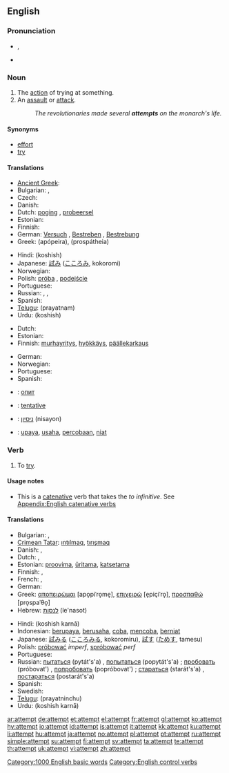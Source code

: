==English==

{{rank|drawn|field|street|829|attempt|soft|officers|likely}}

===Pronunciation===
* {{IPA|/əˈtɛmpt/}}, {{SAMPA|/@"tEmpt/}}
* {{audio|en-us-attempt.ogg|Audio (US)}}
*: {{rhymes|ɛmpt}}

===Noun===
{{en-noun}}

# The [[action]] of trying at something.
# An [[assault]] or [[attack]].
#: ''The revolutionaries made several '''attempts''' on the monarch's life.''

====Synonyms====
* [[effort]]
* [[try]]

====Translations====
{{trans-top|the action of trying at something}}
* [[Ancient Greek]]: {{tø|grc|δοκιμή|tr=dokimē|sc=polytonic|xs=Ancient Greek}}
* Bulgarian: {{t|bg|опит|sc=Cyrl}},  {{t|bg|проба|sc=Cyrl}}
* Czech: {{t-|cs|pokus|m}}
* Danish: {{t-|da|forsøg|n}}
* Dutch: [[poging]] {{f}} {{i|an action}}, [[probeersel]] {{n}} {{i|making something}}
* Estonian: {{t-|et|katse}}
* Finnish: {{t+|fi|yritys}}
* German: [[Versuch]] {{m}}, [[Bestreben]] {{n}}, [[Bestrebung]] {{f}}
* Greek: {{t+|el|απόπειρα|f|sc=Grek}} (apópeira), {{t+|el|προσπάθεια|sc=Grek}} (prospátheia)
{{trans-mid}}
* Hindi: {{t-|hi|कोशिश|f|sc=Deva|xs=Hindi}} (koshish)
* Japanese: [[試み]] ([[こころみ]], kokoromi)
* Norwegian: {{t|no|forsøk|n}}
* Polish: [[próba]] {{f}}, [[podejście]] {{m}}
* Portuguese: {{t+|pt|tentativa|f}}
* Russian: {{t+|ru|попытка|f|tr=popýtka|sc=Cyrl}}, {{t+|ru|проба|f|tr=próba|sc=Cyrl}}, {{t+|ru|опыт|m|tr=ópyt|sc=Cyrl}}
* Spanish: {{t-|es|tentativa|f}}
* [[Telugu]]: {{t|te|ప్రయత్నం|sc=Telu}} (prayatnam)
* Urdu: {{t-|ur|کوشش|f|sc=ur-Arab|xs=Urdu}} (koshish)
{{trans-bottom}}

{{trans-top|attack}}
* Dutch: {{t+|nl|aanslag|m}}
* Estonian: {{t|et|tapmiskatse}}
* Finnish: [[murhayritys]], [[hyökkäys]], [[päällekarkaus]]
{{trans-mid}}
* German: {{t+|de|Anschlag|m}}
* Norwegian: {{t|no|angrep|n}}
* Portuguese: {{t+|pt|atentado|m}}
* Spanish: {{t-|es|atentado|m}}
{{trans-bottom}}

{{checktrans-top}}
* {{ttbc|Bulgarian}}: [[опит]] {{m}}
* {{ttbc|French}}: [[tentative]] {{f}}
{{trans-mid}}
* {{ttbc|Hebrew}}: [[ניסיון]] (nisayon) {{m}}
* {{ttbc|Indonesian}}: [[upaya]], [[usaha]], [[coba|percobaan]], [[niat]]
{{trans-bottom}}

===Verb===
{{en-verb}}

# To [[try]].

====Usage notes====
* This is a [[catenative]] verb that takes the ''to infinitive''. See [[Appendix:English catenative verbs]]

====Translations====
{{trans-top|to try}}
* Bulgarian: {{t+|bg|пробвам|sc=Cyrl}}, {{t+|bg|опитвам|sc=Cyrl}}
* [[Crimean Tatar]]: [[ıntılmaq]], [[tırışmaq]]
* Danish: {{t-|da|forsøge}}, {{t-|da|prøve}}
* Dutch: {{t-|nl|pogen}}, {{t+|nl|proberen}}
* Estonian: [[proovima]], [[üritama]], [[katsetama]]
* Finnish: {{t+|fi|yrittää}}, {{t+|fi|koettaa}}
* French: {{t+|fr|tenter}}, {{t+|fr|essayer}}
* German: {{t+|de|versuchen}}
* Greek: [[αποπειρώμαι]] [apo̞piˈro̞me̞], [[επιχειρώ]] [e̞piçiˈro̞], [[προσπαθώ]] [pro̞spaˈθo̞]
* Hebrew: [[לנסות]] (le'nasot)
{{trans-mid}}
* Hindi: {{t-|hi|कोशिश करना|sc=Deva|xs=Hindi}} (koshish karnā)
* Indonesian: [[upaya|berupaya]], [[usaha|berusaha]], [[coba]], [[coba|mencoba]], [[niat|berniat]]
* Japanese: [[試みる]] ([[こころみる]], kokoromiru), [[試す]] ([[ためす]], tamesu)
* Polish: [[próbować]] ''imperf'', [[spróbować]] ''perf''
* Portuguese: {{t+|pt|tentar}}
* Russian: [[пытаться]] (pytát's'a) {{impf}}, [[попытаться]] (popytát's'a) {{pf}}; [[пробовать]] (próbovat') {{impf}}, [[попробовать]] (popróbovat') {{pf}}; [[стараться]] (starát's'a) {{impf}}, [[постараться]] (postarát's'a) {{pf}}
* Spanish: {{t-|es|intentar}}
* Swedish: {{t+|sv|försöka}}
* [[Telugu]]: {{t|te|ప్రయత్నించు|sc=Telu}} (prayatninchu)
* Urdu: {{t-|ur|کوشش کرنا|sc=ur-Arab|xs=Urdu}} (koshish karnā)
{{trans-bottom}}

[[Category:1000 English basic words]]
[[Category:English control verbs]]

[[ar:attempt]]
[[de:attempt]]
[[et:attempt]]
[[el:attempt]]
[[fr:attempt]]
[[gl:attempt]]
[[ko:attempt]]
[[hy:attempt]]
[[io:attempt]]
[[id:attempt]]
[[is:attempt]]
[[it:attempt]]
[[kk:attempt]]
[[ku:attempt]]
[[li:attempt]]
[[hu:attempt]]
[[ja:attempt]]
[[no:attempt]]
[[pl:attempt]]
[[pt:attempt]]
[[ru:attempt]]
[[simple:attempt]]
[[su:attempt]]
[[fi:attempt]]
[[sv:attempt]]
[[ta:attempt]]
[[te:attempt]]
[[th:attempt]]
[[uk:attempt]]
[[vi:attempt]]
[[zh:attempt]]
